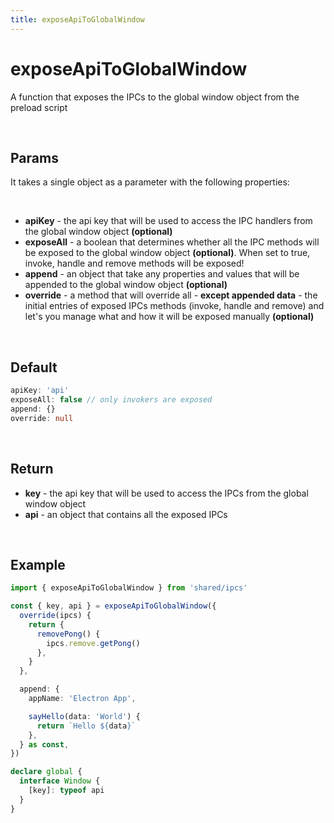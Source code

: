 ```yaml
---
title: exposeApiToGlobalWindow
---
```


# exposeApiToGlobalWindow
A function that exposes the IPCs to the global window object from the preload script

<br />

## Params

It takes a single object as a parameter with the following properties:

<br />

- **apiKey** - the api key that will be used to access the IPC handlers from the global window object **(optional)**
- **exposeAll** - a boolean that determines whether all the IPC methods will be exposed to the global window object **(optional)**. When set to true, invoke, handle and remove methods will be exposed!
- **append** - an object that take any properties and values that will be appended to the global window object **(optional)**
- **override** - a method that will override all - **except appended data** - the initial entries of exposed IPCs methods (invoke, handle and remove) and let's you manage what and how it will be exposed manually **(optional)**

<br />

## Default
```ts
apiKey: 'api'
exposeAll: false // only invokers are exposed
append: {}
override: null
```

<br />

## Return

- **key** - the api key that will be used to access the IPCs from the global window object
- **api** - an object that contains all the exposed IPCs

<br />

## Example
```ts
import { exposeApiToGlobalWindow } from 'shared/ipcs'

const { key, api } = exposeApiToGlobalWindow({
  override(ipcs) {
    return {
      removePong() {
        ipcs.remove.getPong()
      },
    }
  },

  append: {
    appName: 'Electron App',

    sayHello(data: 'World') {
      return `Hello ${data}`
    },
  } as const,
})

declare global {
  interface Window {
    [key]: typeof api
  }
}
```
